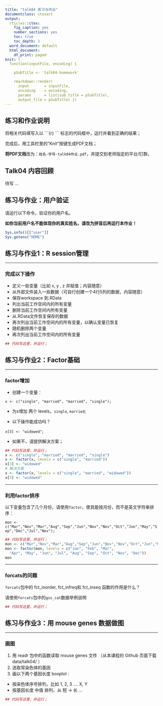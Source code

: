 ```yaml
---
title: "talk04 练习与作业"
documentclass: ctexart
output:
  rticles::ctex:
    fig_caption: yes
    number_sections: yes
    toc: true
    toc_depth: 2
  word_document: default
  html_document:
    df_print: paged
knit: (
  function(inputFile, encoding) { 

    pSubTitle <- 'talk04-homework'

    rmarkdown::render( 
      input       = inputFile, 
      encoding    = encoding, 
      params      = list(sub_title = pSubTitle),      
      output_file = pSubTitle) })
---
```


## 练习和作业说明

将相关代码填写入以 \`\`\`{r} \`\`\` 标志的代码框中，运行并看到正确的结果；

完成后，用工具栏里的"Knit"按键生成PDF文档；

**将PDF文档**改为：`姓名-学号-talk04作业.pdf`，并提交到老师指定的平台/钉群。

## Talk04 内容回顾

待写 ... 

## 练习与作业：用户验证

请运行以下命令，验证你的用户名。

**如你当前用户名不能体现你的真实姓名，请改为拼音后再运行本作业！**

```r
Sys.info()[["user"]]
Sys.getenv("HOME")
```


## 练习与作业1：R session管理

------------------------------------------------------------------------

###   **完成以下操作**

* 定义一些变量（比如 x, y , z 并赋值；内容随意）
* 从外部文件装入一些数据（可自行创建一个4行5列的数据，内容随意）
* 保存workspace 到.RData
* 列出当前工作空间内的所有变量
* 删除当前工作空间内所有变量
* 从.RData文件恢复保存的数据
* 再次列出当前工作空间内的所有变量，以确认变量已恢复
* 随机删除两个变量
* 再次列出当前工作空间内的所有变量

```r
## 代码写这里，并运行；

```

## 练习与作业2：Factor基础

------------------------------------------------------------------------

###   **factor增加**

* 创建一个变量：

`x <- c("single", "married", "married", "single");`

* 为x增加 两个 levels，`single`, `married`;

* 以下操作能成功吗？

`x[3] <- "widowed"`;

* 如果不，请提供解决方案；

```r
## 代码写这里，并运行；
x <- c("single", "married", "married", "single")
x <- factor(x, levels = c("single", "married"))
x[3] <- "widowed"
# 解决方案
x <- factor(x, levels = c("single", "married", "widowed"))
x[3] <- "widowed"
```

------------------------------------------------------------------------

### **利用factor排序**   

以下变量包含了几个月份，请使用`factor`，使其能按月份，而不是英文字符串排序：

`mon <- c("Mar","Nov","Mar","Aug","Sep","Jun","Nov","Nov","Oct","Jun","May","Sep","Dec","Jul","Nov");`

```r
## 代码写这里，并运行；
mon <- c("Mar","Nov","Mar","Aug","Sep","Jun","Nov","Nov","Oct","Jun","May","Sep","Dec","Jul","Nov")
mon <- factor(mon, levels = c("Jan", "Feb", "Mar",
  "Apr", "May", "Jun", "Jul", "Aug", "Sep", "Oct", "Nov", "Dec"))
mon
```


------------------------------------------------------------------------

### **forcats的问题**   

`forcats`包中的 fct_inorder, fct_infreq和 fct_inseq 函数的作用是什么？

请使用`forcats`包中的`gss_cat`数据举例说明


```r
## 代码写这里，并运行；

```

## 练习与作业3：用 mouse genes 数据做图

------------------------------------------------------------------------

### **画图**   

1. 用 readr 包中的函数读取 mouse genes 文件 （从本课程的 Github 页面下载 data/talk04/ ）
2. 选取常染色体的基因
3. 画以下两个基因长度 boxplot :
  * 按染色体序号排列，比如 1, 2, 3 .... X, Y
  * 按基因长度 中值 排列，从 短 -> 长 ... 

```r
## 代码写这里，并运行；

```
